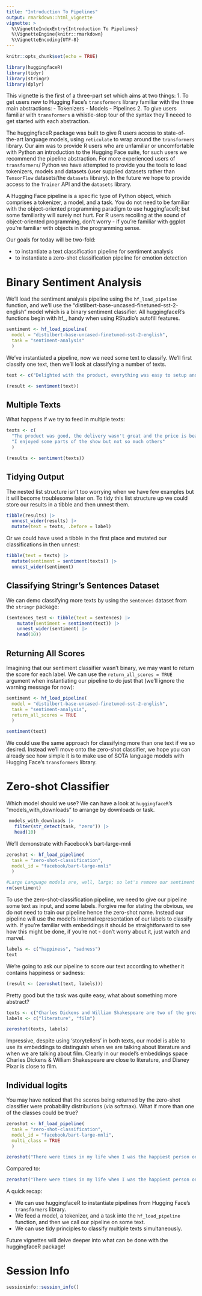 ```yaml
---
title: "Introduction To Pipelines"
output: rmarkdown::html_vignette
vignette: >
  %\VignetteIndexEntry{Introduction To Pipelines}
  %\VignetteEngine{knitr::rmarkdown}
  %\VignetteEncoding{UTF-8}
---
```


```r
knitr::opts_chunk$set(echo = TRUE)
```

```r
library(huggingfaceR)
library(tidyr)
library(stringr)
library(dplyr)
```

This vignette is the first of a three-part set which aims at two things: 
1. To get users new to Hugging Face's `transformers` library familiar with the three main abstractions:
  - Tokenizers
  - Models
  - Pipelines
2. To give users familiar with `transformers` a whistle-stop tour of the syntax they'll neeed to get started with each abstraction.


The huggingfaceR package was built to give R users access to state-of-the-art language models, using `reticulate` to wrap around the `transformers` library. Our aim was to provide R users who are unfamiliar or uncomfortable with Python an introduction to the Hugging Face suite, for such users we recommend the pipeline abstraction. For more experienced users of `transformers`/ Python we have attempted to provide you the tools to load tokenizers, models and datasets (user supplied datasets rather than `TensorFlow` datasets/the `datasets` library). In the future we hope to provide access to the `Trainer` API and the `datasets` library.

A Hugging Face pipeline is a specific type of Python object, which comprises a tokenizer, a model, and a task. You do not need to be familiar with the object-oriented programming paradigm to use huggingfaceR; but some familiarity will surely not hurt. For R users recoiling at the sound of object-oriented programming, don't worry - if you're familiar with ggplot you're familiar with objects in the programming sense.

Our goals for today will be two-fold:

-   to instantiate a text classification pipeline for sentiment analysis
-   to instantiate a zero-shot classification pipeline for emotion detection

# Binary Sentiment Analysis

We'll load the sentiment analysis pipeline using the `hf_load_pipeline` function, and we'll use the "distilbert-base-uncased-finetuned-sst-2-english" model which is a binary sentiment classifier. All huggingfaceR's functions begin with hf\_, handy when using RStudio's autofill features.

```r
sentiment <- hf_load_pipeline(
  model = "distilbert-base-uncased-finetuned-sst-2-english", 
  task = "sentiment-analysis"
  ) 
```

We've instantiated a pipeline, now we need some text to classify. We'll first classify one text, then we'll look at classifying a number of texts.

```r
text <- c("Delighted with the product, everything was easy to setup and super intuitive!")

(result <- sentiment(text))
```

## Multiple Texts

What happens if we try to feed in multiple texts:

```r
texts <- c(
  "The product was good, the delivery wasn't great and the price is beatable",
  "I enjoyed some parts of the show but not so much others"
  )

(results <- sentiment(texts))
```

## Tidying Output

The nested list structure isn't too worrying when we have few examples but it will become troublesome later on. To tidy this list structure up we could store our results in a tibble and then unnest them.

```r
tibble(results) |> 
  unnest_wider(results) |>
  mutate(text = texts, .before = label)
```

Or we could have used a tibble in the first place and mutated our classifications in then unnest:

```r
tibble(text = texts) |>
  mutate(sentiment = sentiment(texts)) |>
  unnest_wider(sentiment) 
```

## Classifying Stringr's Sentences Dataset

We can demo classifying more texts by using the `sentences` dataset from the `stringr` package:

```r
(sentences_test <- tibble(text = sentences) |>
    mutate(sentiment = sentiment(text)) |>
    unnest_wider(sentiment) |>
    head(10))
```

## Returning All Scores

Imagining that our sentiment classifier wasn't binary, we may want to return the score for each label. We can use the `return_all_scores = TRUE` argument when instantiating our pipeline to do just that (we'll ignore the warning message for now):

```r
sentiment <- hf_load_pipeline(
  model = "distilbert-base-uncased-finetuned-sst-2-english", 
  task = "sentiment-analysis", 
  return_all_scores = TRUE
  ) 

sentiment(text)
```

We could use the same approach for classifying more than one text if we so desired. Instead we'll move onto the zero-shot classifier, we hope you can already see how simple it is to make use of SOTA language models with Hugging Face's `transformers` library.

# Zero-shot Classifier

Which model should we use? We can have a look at `huggingfaceR`'s "models_with_downloads" to arrange by downloads or task.

```r
 models_with_downloads |>
   filter(str_detect(task, "zero")) |>
   head(10)
```

We'll demonstrate with Facebook's bart-large-mnli

```r
zeroshot <- hf_load_pipeline(
  task = "zero-shot-classification", 
  model_id = "facebook/bart-large-mnli"
  )

#Large Language models are, well, large; so let's remove our sentiment model from memory.
rm(sentiment)
```

To use the zero-shot-classification pipeline, we need to give our pipeline some text as input, and some labels. Forgive me for stating the obvious, we do not need to train our pipeline hence the zero-shot name. Instead our pipeline will use the model's internal representation of our labels to classify with. If you're familiar with embeddings it should be straightforward to see how this might be done, if you're not - don't worry about it, just watch and marvel.

```r
labels <- c("happiness", "sadness")
text
```

We're going to ask our pipeline to score our text according to whether it contains happiness or sadness:

```r
(result <- (zeroshot(text, labels)))
```

Pretty good but the task was quite easy, what about something more abstract?

```r
texts <- c("Charles Dickens and William Shakespeare are two of the greatest storytellers the world has seen,", "Disney Pixar are among the great storytellers for children, and some would say adults too.")
labels <- c("literature", "film")

zeroshot(texts, labels)
```

Impressive, despite using 'storytellers' in both texts, our model is able to use its embeddings to distinguish when we are talking about literature and when we are talking about film. Clearly in our model's embeddings space Charles Dickens & William Shakespeare are close to literature, and Disney Pixar is close to film.

## Individual logits

You may have noticed that the scores being returned by the zero-shot classifier were probability distributions (via softmax). What if more than one of the classes could be true?

```r
zeroshot <- hf_load_pipeline(
  task = "zero-shot-classification", 
  model_id = "facebook/bart-large-mnli", 
  multi_class = TRUE
  )

zeroshot("There were times in my life when I was the happiest person on the planet", c("happiness", "sadness"))
```

Compared to:

```r
zeroshot("There were times in my life when I was the happiest person on the planet and times when I was the saddest", c("happiness", "sadness"))
```

A quick recap:

-   We can use huggingfaceR to instantiate pipelines from Hugging Face's `transformers` library.
-   We feed a model, a tokenizer, and a task into the `hf_load_pipeline` function, and then we call our pipeline on some text.
-   We can use tidy principles to classify multiple texts simultaneously.

Future vignettes will delve deeper into what can be done with the huggingfaceR package!

# Session Info

```r
sessioninfo::session_info()
```
